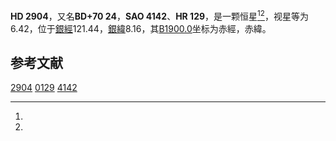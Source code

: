 {{Starbox begin
| name = HD 2904
}}
{{Starbox observe
| epoch = [[J2000.0|J2000.0]]
| constell = {{星座名待查}}<ref name=SIMBAD>{{cite web
 | url=http://simbad.u-strasbg.fr/simbad/sim-id?Ident=HR+129
 | title=Pulsating variable Star
 | publisher=Centre de Données astronomiques de Strasbourg
 | work=SIMBAD
 | accessdate=2012-07-13
 | archive-date=2016-03-18
 | archive-url=https://web.archive.org/web/20160318234404/http://simbad.u-strasbg.fr/simbad/sim-id?Ident=HR+129
 }}</ref><ref name=DATA>{{cite web
 | url=http://vizier.u-strasbg.fr/viz-bin/VizieR-5?-out.add=.&-source=5050&-corr=PK=HR&-out.max=9999&HR=129
 | title=VizieR Detailed Page
 | accessdate=2012-07-13
 | archive-date=2016-03-04
 | archive-url=https://web.archive.org/web/20160304230836/http://vizier.u-strasbg.fr/viz-bin/VizieR-5?-out.add=.&-source=5050&-corr=PK=HR&-out.max=9999&HR=129
 }}</ref>
| 星官 = 
| ra = {{RA|0|33|19.3}}<ref name=SIMBAD /><ref name=DATA />
| dec = {{DEC|+70|58|54}}<ref name=SIMBAD /><ref name=DATA />
| appmag_v = 6.42<ref name=SIMBAD /><ref name=DATA />
}}
{{Starbox character
| class = A0Vn<ref name=SIMBAD /><ref name=DATA />
| b-v = -0.01<ref name=SIMBAD /><ref name=DATA />
| u-b = -0.06<ref name=SIMBAD /><ref name=DATA />
| r-i = <ref name=SIMBAD /><ref name=DATA />
| variable = 
}}
{{Starbox astrometry
| radial_v = -0.06
| prop_mo_ra = -10
| parallax = 
| p_error = 
}}
{{Starbox catalog
| names =BD+70 24，[[SAO星表|SAO]] 4142，[[HD星表|HD]] 2904，[[HR星表|HR]] 129}}
{{Starbox reference |Simbad=HR+129}}
{{Starbox end}}

'''HD 2904'''，又名'''BD+70 24'''，'''SAO 4142'''、'''HR 129'''，是一颗恒星<ref name=SIMBAD /><ref name=DATA />，视星等为6.42，位于[[銀道座標系|銀經]]121.44，[[銀道座標系|銀緯]]8.16，其[[B1900.0|B1900.0]]坐标为赤經{{RA|0|27|20.9}}，赤緯{{DEC|+70|8.16|48}}。

== 参考文献 ==
{{reflist}}

{{star-stub}}

[[Category:HD和HDE天體|2904]]
[[Category:HR天體|0129]]
[[Category:SAO天體|4142]]